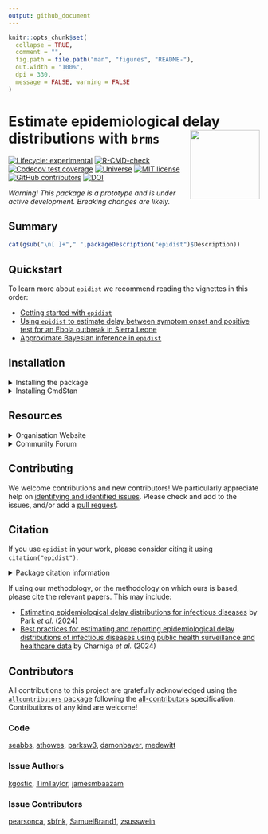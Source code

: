 ```yaml
---
output: github_document
---
```


```r
knitr::opts_chunk$set(
  collapse = TRUE,
  comment = "",
  fig.path = file.path("man", "figures", "README-"),
  out.width = "100%",
  dpi = 330,
  message = FALSE, warning = FALSE
)
```

# Estimate epidemiological delay distributions with `brms`<a href='https://epidist.epinowcast.org'><img src='man/figures/logo.png' align="right" height="139" /></a>

<!-- badges: start -->
[![Lifecycle:
experimental](https://img.shields.io/badge/lifecycle-experimental-orange.svg)](https://www.tidyverse.org/lifecycle/#experimental)
[![R-CMD-check](https://github.com/epinowcast/epidist/actions/workflows/R-CMD-check.yaml/badge.svg?branch=main)](https://github.com/epinowcast/epidist/actions/workflows/R-CMD-check.yaml) [![Codecov test coverage](https://codecov.io/gh/epinowcast/epidist/branch/main/graph/badge.svg)](https://app.codecov.io/gh/epinowcast/epidist)
[![Universe](https://epinowcast.r-universe.dev/badges/epidist)](https://epinowcast.r-universe.dev/epidist)
[![MIT
license](https://img.shields.io/badge/License-MIT-blue.svg)](https://github.com/epinowcast/epidist/blob/master/LICENSE.md/)
[![GitHub contributors](https://img.shields.io/github/contributors/epinowcast/epidist)](https://github.com/epinowcast/epidist/graphs/contributors)
[![DOI](https://zenodo.org/badge/422611952.svg)](https://zenodo.org/badge/latestdoi/422611952)
<!-- badges: end -->

*Warning! This package is a prototype and is under active development. Breaking changes are likely.*

## Summary

```r
cat(gsub("\n[ ]+"," ",packageDescription("epidist")$Description))
```

## Quickstart

To learn more about `epidist` we recommend reading the vignettes in this order:

* [Getting started with `epidist`](https://epidist.epinowcast.org/articles/epidist.html)
* [Using `epidist` to estimate delay between symptom onset and positive test for an Ebola outbreak in Sierra Leone](https://epidist.epinowcast.org/articles/ebola.html)
* [Approximate Bayesian inference in `epidist`](https://epidist.epinowcast.org/articles/approx-inference.html)

## Installation
  
<details><summary>Installing the package</summary>

<!-- You can install the latest released version using the normal `R` function, though you need to point to `r-universe` instead of CRAN: -->

<!-- ```{r, eval = FALSE} -->
<!-- install.packages( -->
<!--   "epidist", repos = "https://epinowcast.r-universe.dev" -->
<!-- ) -->
<!-- ``` -->

<!-- Alternatively, y -->

You can use the [`remotes` package](https://remotes.r-lib.org/) to install the development version from Github (warning! this version may contain breaking changes and/or bugs):

```r
remotes::install_github(
  "epinowcast/epidist", dependencies = TRUE
)
```

<!-- Similarly, you can install historical versions by specifying the release tag (e.g. this installs [`0.1.0`](https://github.com/epinowcast/epidist/releases/tag/v0.1.0)): -->

<!-- ```{r, eval = FALSE} -->
<!-- remotes::install_github( -->
<!--   "epinowcast/epidist", dependencies = TRUE, ref = "v0.2.0" -->
<!-- ) -->
<!-- ``` -->

<!-- *Note: You can also use that last approach to install a specific commit if needed, e.g. if you want to try out a specific unreleased feature, but not the absolute latest developmental version.* -->

</details>

<details><summary>Installing CmdStan</summary>

If you wish to do model fitting, you will need to install [CmdStan](https://mc-stan.org/users/interfaces/cmdstan), which also entails having a suitable C++ toolchain setup. We recommend using the [`cmdstanr` package](https://mc-stan.org/cmdstanr/). The Stan team provides instructions in the [_Getting started with
`cmdstanr`_](https://mc-stan.org/cmdstanr/articles/cmdstanr.html) vignette, with other details and support at the [package site](https://mc-stan.org/cmdstanr/), but the brief version is:

```r
# if you not yet installed `epidist`, or you installed it without `Suggests` dependencies
install.packages("cmdstanr", repos = c("https://mc-stan.org/r-packages/", getOption("repos")))
# once `cmdstanr` is installed:
cmdstanr::install_cmdstan()
```

*Note: You can speed up CmdStan installation using the `cores` argument. If you are installing a particular version of `epidist`, you may also need to install a past version of CmdStan, which you can do with the `version` argument.*

</details>

<!-- <details><summary>Alternative: Docker</summary> -->

<!-- We also provide a [Docker](https://www.docker.com/get-started/) image with [all dependencies installed](https://github.com/orgs/epinowcast/packages/container/package/epidist). You can use this image to run `epidist` without installing dependencies. -->

<!-- </details> -->

## Resources

<details><summary>Organisation Website</summary>

Our [organisation website](https://www.epinowcast.org/) includes links to other resources, [guest posts](https://www.epinowcast.org/blog.html), and [seminar schedule](https://www.epinowcast.org/seminars.html) for both upcoming and past recordings.

</details>

<details><summary>Community Forum</summary>

Our [community forum](https://community.epinowcast.org/) has areas for [question and answer](https://community.epinowcast.org/c/interface/15) and [considering new methods and tools](https://community.epinowcast.org/c/projects/11), among others. If you are generally interested in real-time analysis of infectious disease, you may find this useful even if do not use `epidist`.

</details>

## Contributing

We welcome contributions and new contributors! We particularly appreciate help on [identifying and identified issues](https://github.com/epinowcast/epidist/issues). Please check and add to the issues, and/or add a [pull request](https://github.com/epinowcast/epidist/pulls).

<!-- and see our [contributing guide](CONTRIBUTING.md) for more information. -->

<!-- ### How to make a bug report or feature request -->

<!-- Please briefly describe your problem and what output you expect in an [issue](https://github.com/epinowcast/epidist/issues). -->

<!-- If you have a question, please don't open an issue. Instead, ask on our [Q and A page](https://github.com/epinowcast/dist/discussions/categories/q-a). -->
<!-- See our [contributing guide](CONTRIBUTING.md) for more information. -->

<!-- ### Code of Conduct -->

<!-- Please note that the `epidist` project is released with a [Contributor Code of Conduct](CODE_OF_CONDUCT.md). By contributing to this project, you agree to abide by its terms. -->

## Citation

If you use `epidist` in your work, please consider citing it using `citation("epidist")`.

<details><summary>Package citation information</summary>

```r
citation("epidist")
```

</details>

If using our methodology, or the methodology on which ours is based, please cite the relevant papers.
This may include:

* [Estimating epidemiological delay distributions for infectious diseases](https://www.medrxiv.org/content/10.1101/2024.01.12.24301247v1) by Park *et al.* (2024)
* [Best practices for estimating and reporting epidemiological delay distributions of infectious diseases using public health surveillance and healthcare data](https://journals.plos.org/ploscompbiol/article?id=10.1371/journal.pcbi.1012520) by Charniga *et al.* (2024)

## Contributors

<!-- ALL-CONTRIBUTORS-LIST:START - Do not remove or modify this section -->
<!-- prettier-ignore-start -->
<!-- markdownlint-disable -->

All contributions to this project are gratefully acknowledged using the [`allcontributors` package](https://github.com/ropenscilabs/allcontributors) following the [all-contributors](https://allcontributors.org) specification. Contributions of any kind are welcome!

### Code

<a href="https://github.com/epinowcast/epidist/commits?author=seabbs">seabbs</a>, 
<a href="https://github.com/epinowcast/epidist/commits?author=athowes">athowes</a>, 
<a href="https://github.com/epinowcast/epidist/commits?author=parksw3">parksw3</a>, 
<a href="https://github.com/epinowcast/epidist/commits?author=damonbayer">damonbayer</a>, 
<a href="https://github.com/epinowcast/epidist/commits?author=medewitt">medewitt</a>

### Issue Authors

<a href="https://github.com/epinowcast/epidist/issues?q=is%3Aissue+author%3Akgostic">kgostic</a>, 
<a href="https://github.com/epinowcast/epidist/issues?q=is%3Aissue+author%3ATimTaylor">TimTaylor</a>, 
<a href="https://github.com/epinowcast/epidist/issues?q=is%3Aissue+author%3Ajamesmbaazam">jamesmbaazam</a>

### Issue Contributors

<a href="https://github.com/epinowcast/epidist/issues?q=is%3Aissue+commenter%3Apearsonca">pearsonca</a>, 
<a href="https://github.com/epinowcast/epidist/issues?q=is%3Aissue+commenter%3Asbfnk">sbfnk</a>, 
<a href="https://github.com/epinowcast/epidist/issues?q=is%3Aissue+commenter%3ASamuelBrand1">SamuelBrand1</a>, 
<a href="https://github.com/epinowcast/epidist/issues?q=is%3Aissue+commenter%3Azsusswein">zsusswein</a>

<!-- markdownlint-enable -->
<!-- prettier-ignore-end -->
<!-- ALL-CONTRIBUTORS-LIST:END -->
